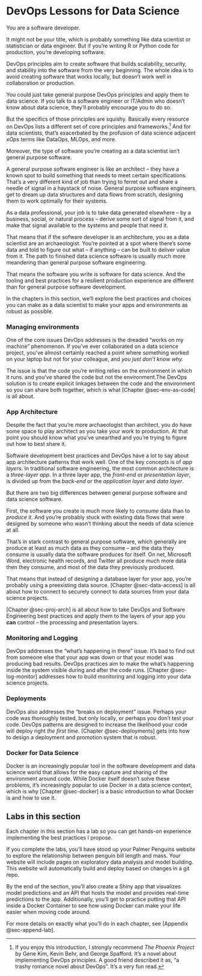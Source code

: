 # DevOps Lessons for Data Science {#sec-1-intro}

You are a software developer.

It might not be your title, which is probably something like data
scientist or statistician or data engineer. But if you're writing R or
Python code for production, you're developing software.

DevOps principles aim to create software that builds scalability,
security, and stability into the software from the very beginning. The
whole idea is to avoid creating software that works locally, but doesn't
work well in collaboration or production.

You could just take general purpose DevOps principles and apply them to
data science. If you talk to a software engineer or IT/Admin who doesn't
know about data science, they'll probably encourage you to do so.

But the specifics of those principles are squishy. Basically every
resource on DevOps lists a different set of core principles and
frameworks.[^1-0-sec-intro-1] And for data scientists, that's
exacerbated by the profusion of data science adjacent *xOps* terms like
DataOps, MLOps, and more.

[^1-0-sec-intro-1]: If you enjoy this introduction, I strongly recommend
    *The Phoenix Project* by Gene Kim, Kevin Behr, and George Spafford.
    It's a novel about implementing DevOps principles. A good friend
    described it as, "a trashy romance novel about DevOps". It's a very
    fun read.

Moreover, the type of software you're creating as a data scientist isn't
general purpose software.

A general purpose software engineer is like an architect -- they have a
known spot to build something that needs to meet certain specifications.
That's a very different kind of job than trying to ferret out and share
a needle of signal in a haystack of noise. General purpose software
engineers get to dream up data structures and data flows from scratch,
designing them to work optimally for their systems.

As a data professional, your job is to take data generated elsewhere --
by a business, social, or natural process -- derive some sort of signal
from it, and make that signal available to the systems and people that
need it.

That means that if the sofware developer is an architecture, you as a
data scientist are an archaeologist. You're pointed at a spot where
there's some data and told to figure out what -- if anything -- can be
built to deliver value from it. The path to finished data science
software is usually much more meandering than general purpose software
engineering.

That means the software you write is software for data science. And the
tooling and best practices for a resilient production experience are
different than for general purpose software development.

In the chapters in this section, we'll explore the best practices and
choices you can make as a data scientist to make your apps and
environments as robust as possible.

### Managing environments

One of the core issues DevOps addresses is the dreaded "works on my
machine" phenomenon. If you've ever collaborated on a data science
project, you've almost certainly reached a point where something worked
on your laptop but not for your colleague, and *you just don't know
why.*

The issue is that the code you're writing relies on the environment in
which it runs. and you've shared the code but not the environment.The
DevOps solution is to create explicit linkages between the code and the
environment so you can share both together, which is what [Chapter
@sec-env-as-code] is all about.

### App Architecture

Despite the fact that you're more archaeologist than architect, you do
have some space to play architect as you take your work to production.
At that point you should know what you've unearthed and you're trying to
figure out how to best share it.

Software development best practices and DevOps have a lot to say about
app architecture patterns that work well. One of the key concepts is of
*app layers*. In traditional software engineering, the most common
architecture is a *three-layer app*. In a three layer app, the
*front-end* or *presentation layer*, is divided up from the *back-end*
or the *application layer* and *data layer*.

But there are two big differences between general purpose software and
data science software.

First, the software you create is much more likely to *consume* data
than to *produce* it. And you're probably stuck with existing data flows
that were designed by someone who wasn't thinking about the needs of
data science at all.

That's in stark contrast to general purpose software, which generally
are produce at least as much data as they consume -- and the data they
consume is usually data the software produces for itself. On net,
Microsoft Word, electronic health records, and Twitter all produce much
more data then they consume, and most of the data they previously
produced.

That means that instead of designing a database layer for your app,
you're probably using a preexisting data source. [Chapter
@sec-data-access] is all about how to connect to securely connect to
data sources from your data science projects.

[Chapter @sec-proj-arch] is all about how to take DevOps and Software
Engineering best practices and apply them to the layers of your app you
**can** control -- the processing and presentation layers.

### Monitoring and Logging

DevOps addresses the "what's happening in there" issue. It's bad to find
out from someone else that your app was down or that your model was
producing bad results. DevOps practices aim to make the what's happening
inside the system visible during and after the code runs. [Chapter
@sec-log-monitor] addresses how to build monitoring and logging into
your data science projects.

### Deployments

DevOps also addresses the "breaks on deployment" issue. Perhaps your
code was thoroughly tested, but only locally, or perhaps you don't test
your code. DevOps patterns are designed to increase the likelihood your
code will deploy right *the first time*. [Chapter @sec-deployments]
gets into how to design a deployment and promotion system that is
robust.

### Docker for Data Science

Docker is an increasingly popular tool in the software development and
data science world that allows for the easy capture and sharing of the
environment around code. While Docker itself doesn't solve these
problems, it's increasingly popular to use Docker in a data science
context, which is why [Chapter @sec-docker] is a basic introduction to
what Docker is and how to use it.

## Labs in this section

Each chapter in this section has a lab so you can get hands-on
experience implementing the best practices I propose.

If you complete the labs, you'll have stood up your Palmer Penguins
website to explore the relationship between penguin bill length and
mass. Your website will include pages on exploratory data analysis and
model building. This website will automatically build and deploy based
on changes in a git repo.

By the end of the section, you'll also create a Shiny app that
visualizes model predictions and an API that hosts the model and
provides real-time predictions to the app. Additionally, you'll get to
practice putting that API inside a Docker Container to see how using
Docker can make your life easier when moving code around.

For more details on exactly what you'll do in each chapter, see
[Appendix @sec-append-lab].

